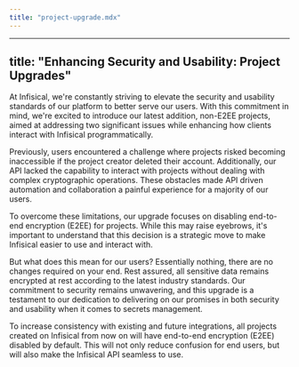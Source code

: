 ```yaml
---
title: "project-upgrade.mdx"
---
```


---
title: "Enhancing Security and Usability: Project Upgrades"
---

At Infisical, we're constantly striving to elevate the security and usability standards of our platform to better serve our users.
With this commitment in mind, we're excited to introduce our latest addition, non-E2EE projects, aimed at addressing two significant issues while enhancing how clients interact with Infisical programmatically.

Previously, users encountered a challenge where projects risked becoming inaccessible if the project creator deleted their account.
Additionally, our API lacked the capability to interact with projects without dealing with complex cryptographic operations.
These obstacles made API driven automation and collaboration a painful experience for a majority of our users.

To overcome these limitations, our upgrade focuses on disabling end-to-end encryption (E2EE) for projects.
While this may raise eyebrows, it's important to understand that this decision is a strategic move to make Infisical easier to use and interact with.

But what does this mean for our users? Essentially nothing, there are no changes required on your end.
Rest assured, all sensitive data remains encrypted at rest according to the latest industry standards.
Our commitment to security remains unwavering, and this upgrade is a testament to our dedication to delivering on our promises in both security and usability when it comes to secrets management.

To increase consistency with existing and future integrations, all projects created on Infisical from now on will have end-to-end encryption (E2EE) disabled by default.
This will not only reduce confusion for end users, but will also make the Infisical API seamless to use.
